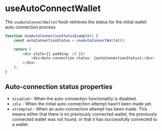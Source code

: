 # useAutoConnectWallet

The `useAutoConnectWallet` hook retrieves the status for the initial wallet auto-connection process.

```ts live
function UseAutoConnectionStatusExample() {
    const autoConnectionStatus = useAutoConnectWallet();

    return (
        <div style={{ padding: 20 }}>
            <div>Auto-connection status: {autoConnectionStatus}</div>
        </div>
    );
}
```

## Auto-connection status properties

-   `disabled` - When the auto-connection functionality is disabled.
-   `idle` - When the initial auto-connection attempt hasn't been made yet.
-   `attempted` - When an auto-connection attempt has been made. This means either that there is no
    previously connected wallet, the previously connected wallet was not found, or that it has
    successfully connected to a wallet.
